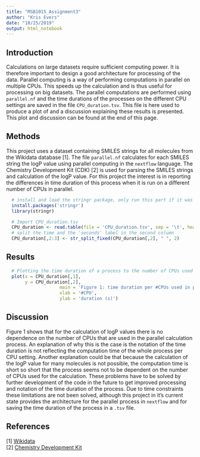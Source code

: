 ---
title: "MSB1015_Assignment3"
author: "Kris Evers"
date: "10/25/2019"
output: html_notebook
---

## Introduction
Calculations on large datasets require sufficient computing power. It is therefore important to design a good architecture for processing of the data. Parallel computing is a way of performing computations in parallel on multiple CPUs. This speeds up the calculation and is thus useful for processing on big datasets. The parallel computations are performed using `parallel.nf` and the time durations of the processes on the different CPU settings are saved in the file `CPU_duration.tsv`. This file is here used to produce a plot of and a discussion explaining these results is presented. This plot and discussion can be found at the end of this page.

## Methods
This project uses a dataset containing SMILES strings for all molecules from the Wikidata database [1]. The file `parallel.nf` calculates for each SMILES string the logP value using parallel computing in the `nextflow` language. The Chemistry Development Kit (CDK) [2] is used for parsing the SMILES strings and calculation of the logP value. For this project the interest is in reporting the differences in time duration of this process when it is run on a different number of CPUs in parallel.

```{r install package}
  # install and load the stringr package, only run this part if it was not installed and loaded before
  install.packages('stringr')
  library(stringr)
```

```{r import CPU_duration}
  # Import CPU_duration.tsv
  CPU_duration <- read.table(file = 'CPU_duration.tsv', sep = '\t', header = FALSE)
  # split the time and the 'seconds' label in the second column
  CPU_duration[,2:3] <- str_split_fixed(CPU_duration[,2], " ", 2)
```

## Results
```{r plot CPU_duration}
  # Plotting the time duration of a process to the number of CPUs used in a process
  plot(x = CPU_duration[,1], 
       y = CPU_duration[,2],
                    main = 'Figure 1: time duration per #CPUs used in process',
                    xlab = '#CPU',
                    ylab = 'duration (s)')
```

## Discussion
Figure 1 shows that for the calculation of logP values there is no dependence on the number of CPUs that are used in the parallel calculation process. An explanation of why this is the case is the notation of the time duration is not reflecting the computation time of the whole process per CPU setting. Another explanation could be that because the calculation of the logP value for many molecules is not possible, the computation time is short so short that the process seems not to be dependent on the number of CPUs used for the calculation. These problems have to be solved by further development of the code in the future to get improved processing and notation of the time duration of the process. Due to time constraints these limitations are not been solved, although this project in it's current state provides the architecture for the parallel process in `nextflow` and for saving the time duration of the process in a `.tsv` file.

## References
[1] [Wikidata](https://www.wikidata.org/wiki/Wikidata:Main_Page) </br>
[2] [Chemistry Development Kit](https://cdk.github.io/) </br>